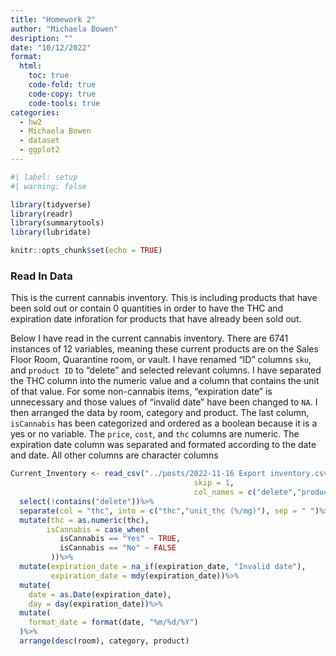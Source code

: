 ```yaml
---
title: "Homework 2"
author: "Michaela Bowen"
desription: ""
date: "10/12/2022"
format:
  html:
    toc: true
    code-fold: true
    code-copy: true
    code-tools: true
categories:
  - hw2
  - Michaela Bowen
  - dataset
  - ggplot2
---
```


```r
#| label: setup
#| warning: false

library(tidyverse)
library(readr)
library(summarytools)
library(lubridate)

knitr::opts_chunk$set(echo = TRUE)
```


:::panel-tabset
### Read In Data
This is the current cannabis inventory. This is including products that have been sold out or contain 0 quantities in order to have the THC and expiration date inforation for products that have already been sold out.

Below I have read in the current cannabis inventory. There are 6741 instances of 12 variables, meaning these current products are on the Sales Floor Room, Quarantine room, or vault. I have renamed "ID" columns `sku`, and `product ID` to "delete" and selected relevant columns. I have separated the THC column into the numeric value and a column that contains the unit of that value. For some non-cannabis items, "expiration date" is unnecessary and those values of "invalid date" have been changed to `NA`. I then arranged the data by room, category and product. The last column, `isCannabis` has been categorized and ordered as a boolean because it is a yes or no variable. The `price`, `cost`, and `thc` columns are numeric. The expiration date column was separated and formated according to the date and date. All other columns are character columns
```r
Current_Inventory <- read_csv("../posts/2022-11-16 Export inventory.csv",
                                         skip = 1,
                                         col_names = c("delete","product","package ID","batch","available","room","price","cost","category","expiration_date","thc","isCannabis"))%>%
  select(!contains("delete"))%>%
  separate(col = "thc", into = c("thc","unit_thc (%/mg)"), sep = " ")%>%
  mutate(thc = as.numeric(thc),
        isCannabis = case_when(
           isCannabis == "Yes" ~ TRUE,
           isCannabis == "No" ~ FALSE
         ))%>%
  mutate(expiration_date = na_if(expiration_date, "Invalid date"),
         expiration_date = mdy(expiration_date))%>%
  mutate(
    date = as.Date(expiration_date),
    day = day(expiration_date))%>%
  mutate(
    format_date = format(date, "%m/%d/%Y")
  )%>%
  arrange(desc(room), category, product)

```
:::








